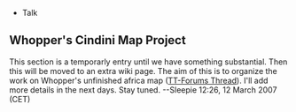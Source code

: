 {{en/Archive/Community/Users/Userbox Scenarios Team}}

* Talk

== Whopper's Cindini Map Project ==

This section is a temporarly entry until we have something substantial. Then this will be moved to an extra wiki page. The aim of this is to organize the work on Whopper's unfinished africa map ([http://www.tt-forums.net/viewtopic.php?t=30769&postdays=0&postorder=asc&start=0 TT-Forums Thread]). I'll add more details in the next days. Stay tuned. --Sleepie 12:26, 12 March 2007 (CET)